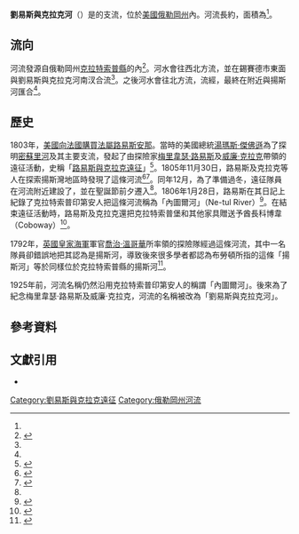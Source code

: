 {{noteTA
|1=zh-hans:托马斯;zh-hant:托馬斯;zh-tw:湯瑪斯;zh-hk:湯瑪斯;zh-mo:湯瑪斯;
|2=zh-hans:杰斐逊;zh-hant:傑斐遜;zh-tw:傑佛遜;zh-hk:傑佛遜;zh-mo:傑佛遜;
|3=zh-hans:刘易斯;zh-hant:劉易斯;zh-tw:路易斯;zh-hk:路易斯;zh-mo:路易斯;
}}
{{Infobox_river
| name                = 劉易斯與克拉克河
| image               = Lewis-and-clark-river.jpg
| image_size          = 280px
| image_caption       = 劉易斯與克拉克河，鄰近位於[[俄勒岡州|俄勒岡州]][[克拉特索普縣|克拉特索普縣]]{{tsl|en|Saddle Mountain (Clatsop County, Oregon)|馬鞍山 (俄勒岡州)|馬鞍山}}內的河源
| pushpin_map         = USA Oregon
| pushpin_map_size    = 280px
| pushpin_map_caption = 劉易斯與克拉克河河口的位置
<!---------------------- LOCATION -->
| subdivision_type1   = 國家
| subdivision_name1   = [[美國|美國]]
| subdivision_type2   = [[美国州份|州份]]
| subdivision_name2   = [[俄勒岡州|俄勒岡州]]
<!---------------------- BASIM -->
| source1             = 
| source1_location    = 俄勒岡州[[克拉特索普縣|克拉特索普縣]]的{{tsl|en|Saddle Mountain (Clatsop County, Oregon)|馬鞍山 (俄勒岡州)|馬鞍山}}
| source1_coordinates = {{coord|45|57|49|N|123|38|21|W|display=inline|name=劉易斯與克拉克河（河源）}}<ref name="gnis">{{Cite web |url = {{gnis3|1123054}} |title = Lewis and Clark River |author = Geographic Names Information System (GNIS) |date = 1980-11-28 |publisher = United States Geological Survey |language = en |accessdate = 2020-08-19}}</ref>
| source1_elevation   = 
| mouth               = {{tsl|en|Youngs River|揚斯河}}
| mouth_location      = 俄勒岡州克拉特索普縣的{{tsl|en|Youngs Bay|揚斯灣}}
| mouth_coordinates   = {{coord|46|10|6|N|123|51|47|W|display=inline|name=劉易斯與克拉克河（河口）}}<ref name="gnis"/>
| mouth_elevation     = {{convert|3|ft|m}}<ref name="gnis"/>
<!---------------------- PHYSIOGNOMY -->
| length              = {{convert|20|mi|km}}
| basin_size          = {{convert|62|mi2|km2}}<ref name="WBD">{{Cite web |url = http://www.ncgc.nrcs.usda.gov/products/datasets/watershed/ |title = Watershed Boundary Dataset |author = Natural Resources Conservation Service |publisher = United States Department of Agriculture |language = en |accessdate = 2020-08-19 |archive-date = 2010-10-08 |archive-url = https://web.archive.org/web/20101008015459/http://www.ncgc.nrcs.usda.gov/products/datasets/watershed/ |dead-url = no }}</ref>
| discharge1_avg      = 
| discharge1_min      = 
| discharge1_max      = 
}}

'''劉易斯與克拉克河'''（{{lang-en|Lewis and Clark River}}）是{{tsl|en|Youngs River|揚斯河}}的支流，位於[[美國|美國]][[俄勒岡州|俄勒岡州]]內。河流長約{{convert|20|mi|km}}，面積為{{convert|62|mi2|km2}}<ref name="WBD"/>。

== 流向 ==
河流發源自俄勒岡州[[克拉特索普縣|克拉特索普縣]]的{{tsl|en|Saddle Mountain (Clatsop County, Oregon)|馬鞍山 (俄勒岡州)|馬鞍山}}內<ref name="Hussey's Report">{{Cite web |url = http://npshistory.com/publications/lewi/suggested-historical-area.pdf |title = Suggetsed Historical Area Report - Fort Clatsop Site, Oregon |last = Hussey |first = John A. |date = 1957-04-10 |publisher = National Park Service |language = en |accessdate = 2020-08-19 |deadurl = no |archiveurl = https://web.archive.org/web/20190117121915/http://npshistory.com/publications/lewi/suggested-historical-area.pdf |archivedate = 2019-01-17 }}</ref>。河水會往西北方流，並在錫賽德市東面與劉易斯與克拉克河南汊合流<ref name="Hussey's Report"/>。之後河水會往北方流，流經{{tsl|en|Lewis and Clark National and State Historical Parks|劉易斯與克拉克國家歷史公園}}，最終在{{tsl|en|Jeffers Garden, Oregon|傑弗斯花園}}附近與揚斯河匯合<ref name="Hussey's Report"/>。

== 歷史 ==
1803年，[[路易斯安那購地|美國向法國購買法屬路易斯安那]]。當時的美國總統[[湯瑪斯·傑佛遜|湯瑪斯·傑佛遜]]為了探明[[密蘇里河|密蘇里河]]及其主要支流，發起了由探險家[[梅里韋瑟·路易斯|梅里韋瑟·路易斯]]及[[威廉·克拉克_(探險家)|威廉·克拉克]]帶領的遠征活動，史稱「[[路易斯與克拉克遠征|路易斯與克拉克遠征]]」<ref>{{Cite web |url = https://missouririverwatertrail.org/river-history/river-lewis-and-clark |title = The River of Lewis and Clark |author = Missouri River Water Trail |language = en |accessdate = 2020-08-19 |deadurl = no |archiveurl = https://web.archive.org/web/20170401004159/https://missouririverwatertrail.org/river-history/river-lewis-and-clark |archivedate = 2017-04-01 }}</ref>。1805年11月30日，路易斯及克拉克等人在探索揚斯灣地區時發現了這條河流<ref name="Lewis and Clark River, Oregon">{{Cite web |url = http://columbiariverimages.com/Regions/Places/lewis_clark_river.html |title = Lewis and Clark River, Oregon |author = ColumbiaRiverImages.com |date = 2010 |language = en |accessdate = 2020-08-19 |deadurl = no |archiveurl = https://web.archive.org/web/20191223011455/http://columbiariverimages.com/Regions/Places/lewis_clark_river.html |archivedate = 2019-12-23 }}</ref><ref>{{Cite web |url = https://lewisandclarkjournals.unl.edu/item/lc.jrn.1805-11-30 |title = The Journals of the Lewis and Clark Expedition |last = Lewis |first = Meriwether |last2 = Clark |first2 = William |date = 1805-11-30 |publisher = University of Nebraska Press |language = en |accessdate = 2020-08-19 |deadurl = no |archiveurl = https://web.archive.org/web/20200819055629/https://lewisandclarkjournals.unl.edu/item/lc.jrn.1805-11-30 |archivedate = 2020-08-19 }}</ref>。同年12月，為了準備過冬，遠征隊員在河流附近建設了{{tsl|en|Fort Clatsop|克拉特索普堡}}，並在聖誕節前夕遷入<ref name="Lewis and Clark River, Oregon"/>。1806年1月28日，路易斯在其日記上紀錄了克拉特索普印第安人把這條河流稱為「內圖爾河」（Ne-tul River）<ref>{{Cite web |url = https://lewisandclarkjournals.unl.edu/item/lc.jrn.1806-01-28 |title = The Journals of the Lewis and Clark Expedition |last = Lewis |first = Meriwether |last2 = Clark |first2 = William |date = 1806-01-28 |publisher = University of Nebraska Press |language = en |accessdate = 2020-08-19 |deadurl = no |archiveurl = https://web.archive.org/web/20200819061032/https://lewisandclarkjournals.unl.edu/item/lc.jrn.1806-01-28 |archivedate = 2020-08-19 }}</ref>。在結束遠征活動時，路易斯及克拉克還把克拉特索普堡和其他家具贈送予酋長科博韋（Coboway）<ref>{{Cite web |url = https://www.lewis-clark.org/article/2816 |title = Lewis and Clark River - Coast Range Winter |last = Mussulman |first = Joseph |publisher = Discovering Lewis & Clark |language = en |accessdate = 2020-08-19 |deadurl = no |archiveurl = https://web.archive.org/web/20200213062332/https://www.lewis-clark.org/article/2816 |archivedate = 2020-02-13 }}</ref>。

1792年，[[英國|英國]][[英國皇家海軍|皇家海軍]]軍官[[喬治·溫哥華|喬治·溫哥華]]所率領的探險隊經過這條河流，其中一名隊員{{tsl|en|William Robert Broughton|威廉·羅伯特·布勞頓}}卻錯誤地把其認為是揚斯河，導致後來很多學者都認為布勞頓所指的這條「揚斯河」等於同樣位於克拉特索普縣的揚斯河<ref name="Youngs River, Oregon">{{Cite web |url = http://columbiariverimages.com/Regions/Places/youngs_river.html |title = Youngs River, Oregon |author = ColumbiaRiverImages.com |date = 2010 |language = en |accessdate = 2020-08-19 |deadurl = no |archiveurl = https://web.archive.org/web/20200117125026/http://columbiariverimages.com/Regions/Places/youngs_river.html |archivedate = 2020-01-17 }}</ref>。

1925年前，河流名稱仍然沿用克拉特索普印第安人的稱謂「內圖爾河」{{sfn|White|Findlay|1999|p=4, 19}}。後來為了紀念梅里韋瑟·路易斯及威廉·克拉克，河流的名稱被改為「劉易斯與克拉克河」{{sfn|White|Findlay|1999|p=4, 19}}。

== 參考資料 ==
{{reflist|2}}

== 文獻引用 ==
* {{Cite book | last = White | first = Richard | last2 = Findlay | first2 = John M. | title = Power and Place in the North American West | url = https://archive.org/details/powerplaceinnort00rich | location = Seattle, WA | publisher = University of Washington Press | date = 1999 | ISBN = 0-295-97773-6 | language = en | ref = harv}}

{{DEFAULTSORT:Lewis and Clark River}}
[[Category:劉易斯與克拉克遠征|Category:劉易斯與克拉克遠征]]
[[Category:俄勒岡州河流|Category:俄勒岡州河流]]